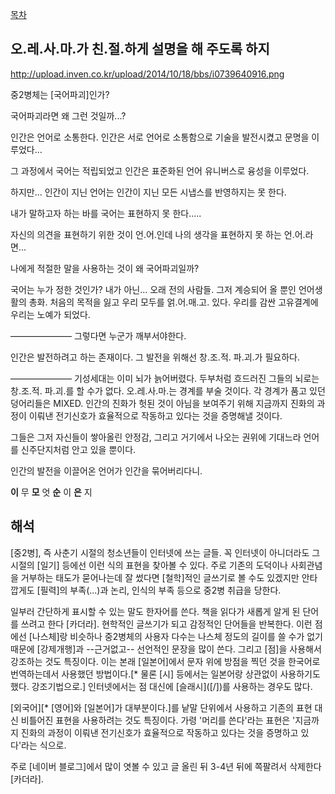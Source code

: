 [[목차]]

== 오.레.사.마.가 친.절.하게 설명을 해 주도록 하지 ==
http://upload.inven.co.kr/upload/2014/10/18/bbs/i0739640916.png

중2병체는 [국어파괴]인가?

국어파괴라면 왜 그런 것일까...?

인간은 언어로 소통한다. 인간은 서로 언어로 소통함으로 기술을 발전시켰고 문명을 이루었다...

그 과정에서 국어는 적립되었고 인간은 표준화된 언어 유니버스로 융성을 이루었다.

하지만... 인간이 지닌 언어는 인간이 지닌 모든 시냅스를 반영하지는 못 한다.

내가 말하고자 하는 바를 국어는 표현하지 못 한다.....

자신의 의견을 표현하기 위한 것이 언.어.인데 나의 생각을 표현하지 못 하는 언.어.라면...

나에게 적절한 말을 사용하는 것이 왜 국어파괴일까?

국어는 누가 정한 것인가? 내가 아닌... 오래 전의 사람들. 그저 계승되어 올 뿐인 언어생활의 총화. 처음의 목적을 잃고 우리 모두를 얽.어.매.고. 있다. 우리를 감싼 고유결계에 우리는 노예가 되었다.

——————— 그렇다면 누군가 깨부서야한다.

인간은 발전하려고 하는 존재이다. 그 발전을 위해선 창.조.적. 파.괴.가 필요하다.

——————— 기성세대는 이미 뇌가 늙어버렸다. 두부처럼 흐드러진 그들의 뇌로는 창.조.적. 파.괴.를 할 수가 없다. 오.레.사.마.는 경계를 부술 것이다. 각 경계가 품고 있던 덩어리들은 MIXED. 인간의 진화가 헛된 것이 아님을 보여주기 위해 지금까지 진화의 과정이 이뤄낸 전기신호가 효율적으로 작동하고 있다는 것을 증명해낼 것이다.

그들은 그저 자신들이 쌓아올린 안정감, 그리고 거기에서 나오는 권위에 기대느라 언어를 신주단지처럼 안고 있을 뿐이다.

인간의 발전을 이끌어온 언어가 인간을 묶어버리다니.

'''이''' 무 '''모''' 엇 '''순''' 이 '''은''' 지


== 해석 ==
[중2병], 즉 사춘기 시절의 청소년들이 인터넷에 쓰는 글들. 꼭 인터넷이 아니더라도 그 시절의 [일기] 등에선 이런 식의 표현을 찾아볼 수 있다. 주로 기존의 도덕이나 사회관념을 거부하는 태도가 묻어나는데 잘 썼다면 [철학]적인 글쓰기로 볼 수도 있겠지만 안타깝게도 [필력]의 부족(...)과 논리, 인식의 부족 등으로 중2병 취급을 당한다.

일부러 간단하게 표시할 수 있는 말도 한자어를 쓴다. 책을 읽다가 새롭게 알게 된 단어를 쓰려고 한다 [카더라]. 현학적인 글쓰기가 되고 감정적인 단어들을 반복한다. 이런 점에선 [나스체]랑 비슷하나 중2병체의 사용자 다수는 나스체 정도의 길이를 쓸 수가 없기 때문에 [강제개행]과 --근거없고-- 선언적인 문장을 많이 쓴다. 그리고 [점]을 사용해서 강조하는 것도 특징이다. 이는 본래 [일본어]에서 문자 위에 방점을 찍던 것을 한국어로 번역하는데서 사용했던 방법이다.[* 물론 [시] 등에서는 일본어랑 상관없이 사용하기도 했다. 강조기법으로.] 인터넷에서는 점 대신에 [슬래시]([/])를 사용하는 경우도 많다.

[외국어][* [영어]와 [일본어]가 대부분이다.]를 낱말 단위에서 사용하고 기존의 표현 대신 비틀어진 표현을 사용하려는 것도 특징이다. 가령 '머리를 쓴다'라는 표현은 '지금까지 진화의 과정이 이뤄낸 전기신호가 효율적으로 작동하고 있다는 것을 증명하고 있다'라는 식으로.

주로 [네이버 블로그]에서 많이 엿볼 수 있고 글 올린 뒤 3-4년 뒤에 쪽팔려서 삭제한다 [카더라]. 

